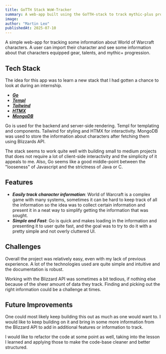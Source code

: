 ```yaml
---
title: GoTTH Stack WoW-Tracker
summary: A web-app built using the GoTTH-stack to track mythic-plus progression.
image:
author: "Martin Leo"
publishedAt: 2025-07-10
---
```


A simple web-app for tracking some information about World of Warcraft characters. A user can import their character and see some information about that characters equipped gear, talents, and mythic+ progression.

## Tech Stack

The idea for this app was to learn a new stack that I had gotten a chance to look at during an internship.

- [**_Go_**](https://go.dev/)
- [**_Templ_**](https://templ.guide/)
- [**_Tailwind_**](https://tailwindcss.com/)
- [**_HTMX_**](https://htmx.org/)
- [**_MongoDB_**](https://www.mongodb.com/)

Go is used for the backend and server-side rendering. Templ for templating and components. Tailwind for styling and HTMX for interactivity. MongoDB was used to store the information about characters after fetching them using Blizzards API.

The stack seems to work quite well with building small to medium projects that does not require a lot of client-side interactivity and the simplicity of it appeals to me. Also, Go seems like a good middle-point between the "looseness" of Javascript and the strictness of Java or C.

## Features

- **_Easily track character information_**: World of Warcraft is a complex game with many systems, sometimes it can be hard to keep track of all the information so the idea was to collect certain information and present it in a neat way to simplify getting the information that was sought.
- **_Simple and Fast_**: Go is quick and makes loading in the information and presenting it to user quite fast, and the goal was to try to do it with a pretty simple and not overly cluttered UI.

## Challenges

Overall the project was relatively easy, even with my lack of previous experience. A lot of the technologies used are quite simple and intuitive and the documentation is robust.

Working with the Blizzard API was sometimes a bit tedious, if nothing else because of the sheer amount of data they track. Finding and picking out the right information could be a challenge at times.

## Future Improvements

One could most likely keep building this out as much as one would want to. I would like to keep building on it and bring in some more information from the Blizzard API to add in additional features or information to track.

I would like to refactor the code at some point as well, taking into the lesson I learned and applying those to make the code-base cleaner and better structured.


